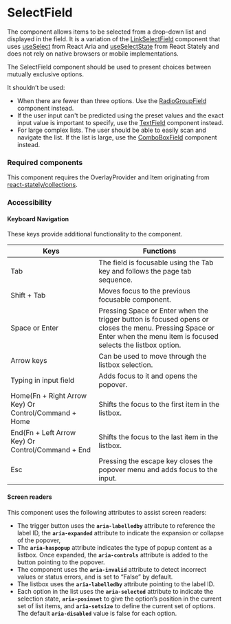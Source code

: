 
<Meta title="Components/SelectField/SelectField" />

# SelectField

The component allows items to be selected from a drop-down list and displayed in the field.
It is a variation of the [LinkSelectField](./?path=/docs/form-linkselectfield--default) component that uses [useSelect](https://react-spectrum.adobe.com/react-aria/useSelect.html) from React Aria and [useSelectState](https://react-spectrum.adobe.com/react-stately/useSelectState.html) from React Stately and does not rely on native browsers or mobile implementations.

The SelectField component should be used to present choices between mutually exclusive options.

It shouldn’t be used:
- When there are fewer than three options. Use the [RadioGroupField](./?path=/docs/form-radiogroupfield--default) component instead. 
- If the user input can't be predicted using the preset values and the exact input value is important to specify, use the [TextField](./?path=/docs/form-textfield--default) component instead.
- For large complex lists. The user should be able to easily scan and navigate the list. 
If the list is large, use the [ComboBoxField](./?path=/docs/form-comboboxfield--default) component instead.

### Required components

This component requires the OverlayProvider and Item originating from [react-stately/collections](https://react-spectrum.adobe.com/react-stately/collections.html).

### Accessibility

#### Keyboard Navigation

These keys provide additional functionality to the component. 

| Keys | Functions |
| ---- | --------- |
| Tab | The field is focusable using the Tab key and follows the page tab sequence. |
| Shift + Tab | Moves focus to the previous focusable component.|
| Space or Enter | Pressing Space or Enter when the trigger button is focused opens or closes the menu. Pressing Space or Enter when the menu item is focused selects the listbox option. |
| Arrow keys | Can be used to move through the listbox selection. |
| Typing in input field | Adds focus to it and opens the popover. |
| Home(Fn + Right Arrow Key) Or Control/Command + Home | Shifts the focus to the first item in the listbox. |
| End(Fn + Left Arrow Key) Or Control/Command + End | Shifts the focus to the last item in the listbox. |
| Esc | Pressing the escape key closes the popover menu and adds focus to the input.|

#### Screen readers

This component uses the following attributes to assist screen readers:
- The trigger button uses the **`aria-labelledby`** attribute to reference the label ID, the **`aria-expanded`** attribute to indicate the expansion or collapse of the popover, 
- The **`aria-haspopup`** attribute indicates the type of popup content as a listbox. Once expanded, the **`aria-controls`** attribute is added to the button pointing to the popover. 
- The component uses the **`aria-invalid`** attribute to detect incorrect values or status errors, and is set to “False” by default.
- The listbox uses the **`aria-labelledby`** attribute pointing to the label ID.
- Each option in the list uses the **`aria-selected`** attribute to indicate the selection state, **`aria-posinset`** to give the option’s position in the current set of list items, and **`aria-setsize`** to define the current set of options. The default **`aria-disabled`** value is false for each option.